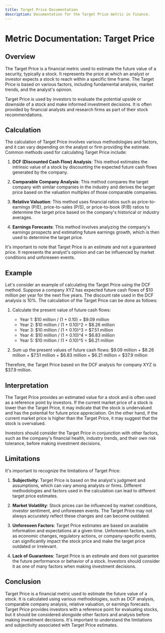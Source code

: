 ```yaml
---
title: Target Price Documentation
description: Documentation for the Target Price metric in finance.
---
```


# Metric Documentation: Target Price

## Overview

The Target Price is a financial metric used to estimate the future value of a security, typically a stock. It represents the price at which an analyst or investor expects a stock to reach within a specific time frame. The Target Price is based on various factors, including fundamental analysis, market trends, and the analyst's opinion.

Target Price is used by investors to evaluate the potential upside or downside of a stock and make informed investment decisions. It is often provided by financial analysts and research firms as part of their stock recommendations.

## Calculation

The calculation of Target Price involves various methodologies and factors, and it can vary depending on the analyst or firm providing the estimate. Common methods used for calculating Target Price include:

1. **DCF (Discounted Cash Flow) Analysis**: This method estimates the intrinsic value of a stock by discounting the expected future cash flows generated by the company.

2. **Comparable Company Analysis**: This method compares the target company with similar companies in the industry and derives the target price based on the valuation multiples of those comparable companies.

3. **Relative Valuation**: This method uses financial ratios such as price-to-earnings (P/E), price-to-sales (P/S), or price-to-book (P/B) ratios to determine the target price based on the company's historical or industry averages.

4. **Earnings Forecasts**: This method involves analyzing the company's earnings prospects and estimating future earnings growth, which is then used to determine the target price.

It's important to note that Target Price is an estimate and not a guaranteed price. It represents the analyst's opinion and can be influenced by market conditions and unforeseen events.

## Example

Let's consider an example of calculating the Target Price using the DCF method. Suppose a company XYZ has expected future cash flows of $10 million per year for the next five years. The discount rate used in the DCF analysis is 10%. The calculation of the Target Price can be done as follows:

1. Calculate the present value of future cash flows:
   - Year 1: $10 million / (1 + 0.10) = $9.09 million
   - Year 2: $10 million / (1 + 0.10)^2 = $8.26 million
   - Year 3: $10 million / (1 + 0.10)^3 = $7.51 million
   - Year 4: $10 million / (1 + 0.10)^4 = $6.83 million
   - Year 5: $10 million / (1 + 0.10)^5 = $6.21 million

2. Sum up the present values of future cash flows:
   $9.09 million + $8.26 million + $7.51 million + $6.83 million + $6.21 million = $37.9 million

Therefore, the Target Price based on the DCF analysis for company XYZ is $37.9 million.

## Interpretation

The Target Price provides an estimated value for a stock and is often used as a reference point by investors. If the current market price of a stock is lower than the Target Price, it may indicate that the stock is undervalued and has the potential for future price appreciation. On the other hand, if the current market price is higher than the Target Price, it may suggest that the stock is overvalued.

Investors should consider the Target Price in conjunction with other factors, such as the company's financial health, industry trends, and their own risk tolerance, before making investment decisions.

## Limitations

It's important to recognize the limitations of Target Price:

1. **Subjectivity**: Target Price is based on the analyst's judgment and assumptions, which can vary among analysts or firms. Different methodologies and factors used in the calculation can lead to different target price estimates.

2. **Market Volatility**: Stock prices can be influenced by market conditions, investor sentiment, and unforeseen events. The Target Price may not always accurately reflect these changes and can become outdated.

3. **Unforeseen Factors**: Target Price estimates are based on available information and expectations at a given time. Unforeseen factors, such as economic changes, regulatory actions, or company-specific events, can significantly impact the stock price and make the target price outdated or irrelevant.

4. **Lack of Guarantees**: Target Price is an estimate and does not guarantee the future performance or behavior of a stock. Investors should consider it as one of many factors when making investment decisions.

## Conclusion

Target Price is a financial metric used to estimate the future value of a stock. It is calculated using various methodologies, such as DCF analysis, comparable company analysis, relative valuation, or earnings forecasts. Target Price provides investors with a reference point for evaluating stocks, but it should be considered alongside other factors and analysis before making investment decisions. It's important to understand the limitations and subjectivity associated with Target Price estimates.
